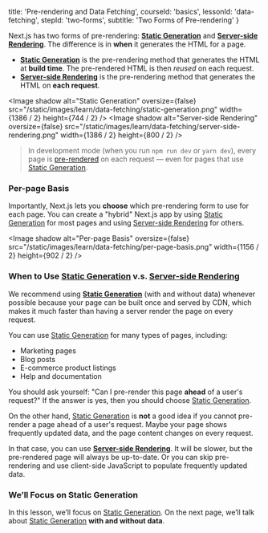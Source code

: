 
  title: 'Pre-rendering and Data Fetching',
  courseId: 'basics',
  lessonId: 'data-fetching',
  stepId: 'two-forms',
  subtitle: 'Two Forms of Pre-rendering'
}

Next.js has two forms of pre-rendering: [**Static Generation**](/docs/basic-features/pages#static-generation-recommended) and [**Server-side Rendering**](/docs/basic-features/pages#server-side-rendering). The difference is in **when** it generates the HTML for a page.

- [**Static Generation**](/docs/basic-features/pages#static-generation-recommended) is the pre-rendering method that generates the HTML at **build time**. The pre-rendered HTML is then _reused_ on each request.
- [**Server-side Rendering**](/docs/basic-features/pages#server-side-rendering) is the pre-rendering method that generates the HTML on **each request**.

<Image
  shadow
  alt="Static Generation"
  oversize={false}
  src="/static/images/learn/data-fetching/static-generation.png"
  width={1386 / 2}
  height={744 / 2}
/>
<Image
  shadow
  alt="Server-side Rendering"
  oversize={false}
  src="/static/images/learn/data-fetching/server-side-rendering.png"
  width={1386 / 2}
  height={800 / 2}
/>

> In development mode (when you run `npm run dev` or `yarn dev`), every page is [pre-rendered](/docs/basic-features/pages#pre-rendering) on each request — even for pages that use [Static Generation](/docs/basic-features/pages#static-generation-recommended).

### Per-page Basis

Importantly, Next.js lets you **choose** which pre-rendering form to use for each page. You can create a "hybrid" Next.js app by using [Static Generation](/docs/basic-features/pages#static-generation-recommended) for most pages and using [Server-side Rendering](/docs/basic-features/pages#server-side-rendering) for others.

<Image
  shadow
  alt="Per-page Basis"
  oversize={false}
  src="/static/images/learn/data-fetching/per-page-basis.png"
  width={1156 / 2}
  height={902 / 2}
/>

### When to Use [Static Generation](/docs/basic-features/pages#static-generation-recommended) v.s. [Server-side Rendering](/docs/basic-features/pages#server-side-rendering)

We recommend using [**Static Generation**](/docs/basic-features/pages#static-generation-recommended) (with and without data) whenever possible because your page can be built once and served by CDN, which makes it much faster than having a server render the page on every request.

You can use [Static Generation](/docs/basic-features/pages#static-generation-recommended) for many types of pages, including:

- Marketing pages
- Blog posts
- E-commerce product listings
- Help and documentation

You should ask yourself: "Can I pre-render this page **ahead** of a user's request?" If the answer is yes, then you should choose [Static Generation](/docs/basic-features/pages#static-generation-recommended).

On the other hand, [Static Generation](/docs/basic-features/pages#static-generation-recommended) is **not** a good idea if you cannot pre-render a page ahead of a user's request. Maybe your page shows frequently updated data, and the page content changes on every request.

In that case, you can use [**Server-side Rendering**](/docs/basic-features/pages#server-side-rendering). It will be slower, but the pre-rendered page will always be up-to-date. Or you can skip pre-rendering and use client-side JavaScript to populate frequently updated data.

### We’ll Focus on Static Generation

In this lesson, we’ll focus on [Static Generation](/docs/basic-features/pages#static-generation-recommended). On the next page, we’ll talk about [Static Generation](/docs/basic-features/pages#static-generation-recommended) **with and without data**.

